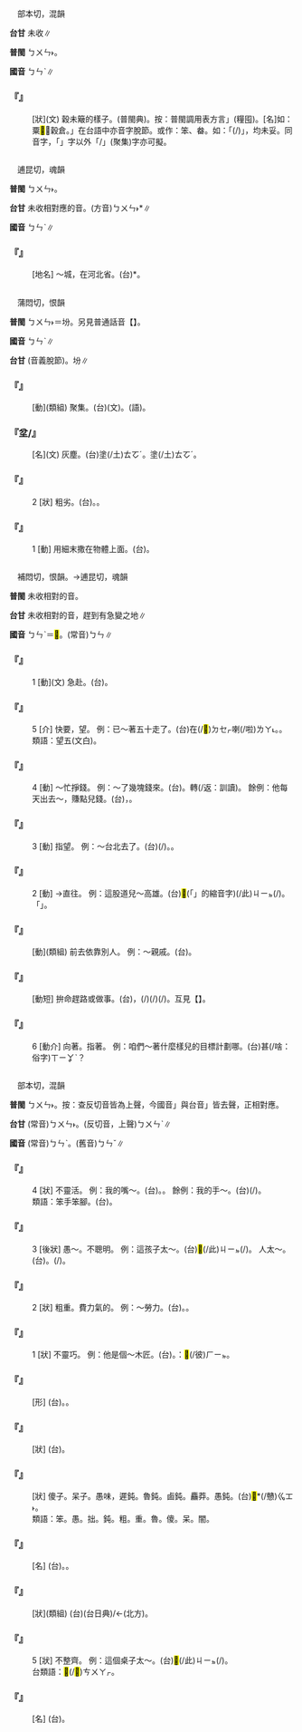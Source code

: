 
=={{ruby|<mark>&#xf8fa6;</mark>|ㄅㄣˋ}}==

　部本切，混韻

'''台甘''' 未收∥

'''普閩''' <rt>ㄅㄨㄣ˫</rt>。

'''國音''' <rt>ㄅㄣˋ</rt>∥

    

==='''『{{ruby|<mark>&#xf8fa6;</mark>|ㄅㄣˋ}}』'''===
: [狀](文) 穀未簸的樣子。(普閩典)。按：普閩調用表方言{{ruby|「|ㄅㄨㄣ˫}}」(糧囤)。[名]如：粟<mark>&#xf8fa6;</mark>，穀倉。{{ruby|「|ㄅㄨㄣ˫}}」在台語中亦音字脫節。或作：笨、畚。如：「{{ruby|鼓|ㄍㆦˋ}}{{ruby|亭|ㄉㄧㄥˊ}}{{ruby|畚|ㄅㄨㄣˋ}}(/{{ruby|笨|ㄅㄨㄣ˫}})」，均未妥。同音字，「{{ruby|<mark>&#xf8fa6;</mark>|ㄅㄨㄣ˫}}」字以外「{{ruby|坌|ㄅㄨㄣ˫}}/{{ruby|坋|ㄅㄨㄣ˫}}」(聚集)字亦可擬。
    

=={{ruby|<mark>&#xf8fa7;</mark>|ㄅㄣˋ}}==

　逋昆切，魂韻

'''普閩''' <rt>ㄅㄨㄣ˫</rt>。

'''台甘''' 未收相對應的音。(方音)<rt>ㄅㄨㄣ˫</rt>*∥

'''國音''' <rt>ㄅㄣˋ</rt>∥

    

==='''『{{ruby|<mark>&#xf8fa7;</mark>|ㄅㄣˋ}}』'''===
: [地名] ～城，在河北省。(台){{ruby|<mark>&#xf8fa7;</mark>|ㄅㄨㄣ˫}}*。
    

=={{ruby|坌|ㄅㄣˋ}}==

　蒲悶切，恨韻

'''普閩''' <rt>ㄅㄨㄣ˫</rt>{{ruby|、|ㆠㄨㄣ˫}}＝坋。另見普通話音【{{ruby|坌|ㄈㄣˋ}}】。

'''國音''' <rt>ㄅㄣˋ</rt>∥

'''台甘''' {{ruby|(文)|ㄅㄨㄣ˫}}{{ruby|、|ㄏㄨㄣˋ}}{{ruby|、|ㄊㄨㄣˊ}}(音義脫節)。坋{{ruby|＝|ㄏㄨㄣ}}{{ruby|、|ㄏㄨㄣˊ}}∥

    

==='''『{{ruby|坌|ㄅㄣˋ}}{{ruby|集|ㄐㄧˊ}}』'''===
: [動](類組) 聚集。(台)(文){{ruby|坌|ㄅㄨㄣ˫}}{{ruby|集|ㄐㄧㆴ ͘}}。(語){{ruby|土|ㄊㆦˊ}}{{ruby|粉|ㄏㄨㄣˋ}}{{ruby|坌|ㄅㄨㄣ˫}}{{ruby|高|ㄍㄨㄢˊ}}{{ruby|起|·ㄎㄧˋ}}{{ruby|來|·ㄌㄞˊ}}。
    

==='''『坌/{{ruby|坋|ㄅㄣˋ}}』'''===
: [名](文) 灰塵。(台)塗(/土)<rt>ㄊㆦˊ</rt>{{ruby|粉|ㄏㄨㄣˋ}}。塗(/土)<rt>ㄊㆦˊ</rt>{{ruby|砂|ㄙㄨㄚ}}{{ruby|米|ㆠㄧˋ}}。
    

==='''『{{ruby|坌|ㄅㄣˋ}}』'''===
:2  [狀] 粗劣。(台){{ruby|魯|ㄌㆦˋ}}。{{ruby|<mark>&#xffb4e;</mark>|ㆠㄞˋ}}。
    

==='''『{{ruby|坌|ㄅㄣˋ}}』'''===
:1  [動] 用細末撒在物體上面。(台){{ruby|敥|ㄧㄚ˫}}。
    

=={{ruby|奔|ㄅㄣˋ}}==

　補悶切，恨韻。→逋昆切，魂韻

'''普閩''' 未收相對的音{{ruby|。|ㄅㄨㄣ}}{{ruby|/|ㄆㄨㄣ}}。

'''台甘''' 未收相對的音{{ruby|。|ㄆㄨㄣ}}，趕到有急變之地∥

'''國音''' <rt>ㄅㄣˋ</rt>＝<mark>&#xffcb2;</mark>。(常音)<rt>ㄅㄣ</rt>∥

    

==='''『{{ruby|奔|ㄅㄣˋ}}』'''===
:1  [動](文) 急赴。(台){{ruby|趕|ㄍㄨㆩˋ}}{{ruby|去|ㄎㄧ˪}}{{ruby|有|ㄨ˫}}{{ruby|變|ㄅㄧㄢ˪}}{{ruby|故|ㄍㆦ˪}}{{ruby|丌|ㆤ}}{{ruby|所|ㄙㆦˋ}}{{ruby|在|ㄗㄞ˫}}。
    

==='''『{{ruby|奔|ㄅㄣˋ}}』'''===
:5  [介] 快要，望。 例：已～著五十走了。(台)在(/<mark>&#xf9549;</mark>)<rt>ㄉㆤㆷ</rt>{{ruby|<mark>&#xffa49;</mark>|ㆠㆤㆷ}}{{ruby|/|ㆠㄨㆤㆷ}}{{ruby|五|ㆣㆦ˫}}{{ruby|十|ㄗㄚㆴ ͘}}{{ruby|歲|ㄏㄨㆤ˪}}{{ruby|/|ㄏㄨㆤ˪}}喇(/啦)<rt>ㄌㄚ˪</rt>。{{ruby|倚|ㄨㄚˋ}}{{ruby|五|ㆣㆦ˫}}{{ruby|十|ㄗㄚㆴ ͘}}。
:類語：望五(文白)。
:
    

==='''『{{ruby|奔|ㄅㄣˋ}}』'''===
:4  [動] ～忙掙錢。 例：～了幾塊錢來。(台){{ruby|扑|ㄆㄚㆷ}}{{ruby|拚|ㄅㄧㆩ˪}}{{ruby|趁|ㄊㄢ˪}}{{ruby|錢|ㄐㆪˊ}}。{{ruby|去|ㄎㄧ˪}}{{ruby|扑|ㄆㄚㆷ}}{{ruby|拚|ㄅㄧㆩ˪}}{{ruby|趁|ㄊㄢ˪}}{{ruby|幾|ㄍㄨㄧˋ}}{{ruby|箍|ㄎㆦ}}{{ruby|銀|ㆣㄨㄣˊ}}{{ruby|/|ㆣㄧㄣˊ}}{{ruby|仔|ㄗ}}轉(/返：訓讀){{ruby|·|ㄉㆭˋ}}{{ruby|來|·ㄌㄞˊ}}。 餘例：他每天出去～，賺點兒錢。(台){{ruby|伊|ㄧ}}{{ruby|每|ㄇㄨㄧˋ}}{{ruby|/|ㄇㄨㄞˋ}}{{ruby|日|ㄌㄧㆵ ͘}}{{ruby|/|ㆢㄧㆵ ͘}}{{ruby|出|ㄘㄨㆵ}}{{ruby|去|·ㄎㄧ˪}}{{ruby|扑|ㄆㄚㆷ}}{{ruby|拚|ㄆㄧㆩ˪}}，{{ruby|趁|ㄊㄢ˪}}{{ruby|幾|ㄍㄨㄧˋ}}{{ruby|個|ㆤˊ}}{{ruby|仔|ㄗ}}{{ruby|錢|ㄐㆪˊ}}。
    

==='''『{{ruby|奔|ㄅㄣˋ}}』'''===
:3  [動] 指望。 例：～台北去了。(台){{ruby|直|ㄉㄧㆵ ͘}}{{ruby|透|ㄊㄠ˪}}(/{{ruby|無|ㆠㄜˊ}}{{ruby|彎|ㄨㄢ}}{{ruby|無|ㆠㄜˊ}}{{ruby|斡|ㄨㄚㆵ}}){{ruby|去|ㄎㄧ˪}}{{ruby|台|ㄉㄞˊ}}{{ruby|北|ㄅㄚㆶ}}。{{ruby|拚|ㄅㄧㆩ˪}}{{ruby|去|ㄎㄧ˪}}{{ruby|台|ㄉㄞˊ}}{{ruby|北|ㄅㄚㆶ}}。
    

==='''『{{ruby|奔|ㄅㄣˋ}}』'''===
:2  [動] →直往。 例：這股道兒～高雄。(台){{ruby|雙|ㄒㄧㄤ}}{{ruby|叉|ㄘㆤ}}{{ruby|路|ㄌㆦ˫}}{{ruby|丌|ㆤ}}<mark>&#xffb50;</mark>(「{{ruby|此|ㄐㄧˋ}}{{ruby|一|ㄐㄧㆵ ͘}}」的縮音字)(/此)<rt>ㄐㄧㆵ</rt>{{ruby|叉|ㄘㆤ}}(/{{ruby|條|ㄉㄧㄠˊ}}){{ruby|直|ㄉㄧㆵ ͘}}{{ruby|透|ㄊㄠ˪}}{{ruby|高|ㄍㄜ}}{{ruby|雄|ㄏㄧㆲˊ}}。{{ruby|透|ㄊㄠ˪}}{{ruby|或|ㄧㄚㆷ ͘}}{{ruby|通|ㄊㄤ˪}}{{ruby|即|ㄐㄧㆤㆶ}}「{{ruby|直|ㄉㄧㆵ ͘}}{{ruby|達|ㄉㄚㆵ ͘}}」{{ruby|之|ㄐㄧ}}{{ruby|意|ㄧ˪}}{{ruby|思|ㄙㄨ˪}}。
    

==='''『{{ruby|投|ㄊㄡˊ}}{{ruby|奔|ㄅㄣˋ}}』'''===
: [動](類組) 前去依靠別人。 例：～親戚。(台){{ruby|去|ㄎㄧ˪}}{{ruby|投|ㄉㄠˊ}}{{ruby|靠|ㄎㄜ˪}}{{ruby|親|ㄑㄧㄣ}}{{ruby|情|ㄐㄧㆩˊ}}。
    

==='''『{{ruby|奔|ㄅㄣˋ}}{{ruby|命|ㄇㄧㄥˋ}}』'''===
: [動短] 拚命趕路或做事。(台){{ruby|拚|ㄅㄧㆩ˪}}{{ruby|勢|ㄒㄧ˪}}{{ruby|/|ㄙㆤ˪}}{{ruby|行|ㄍㄧㆩˊ}}{{ruby|路|ㄌㆦ˫}}，{{ruby|拚|ㄆㄧㆩ}}{{ruby|勢|ㄙㆤ˪}}(/{{ruby|命|ㄇㄧㄚ˫}}){{ruby|做|ㄗㄨㆤ˪}}{{ruby|/|ㄗㄜ˪}}{{ruby|載|ㄉㄞ˫}}(/{{ruby|戴|ㄉㄞ˪}}){{ruby|事|ㄐㄧ˪}}(/{{ruby|事|ㄉㄞ˫}}{{ruby|情|ㄐㄧ˪}})。互見【{{ruby|奔|ㄅㄣ}}{{ruby|命|ㄇㄧㄥˋ}}】。
    

==='''『{{ruby|奔|ㄅㄣˋ}}』'''===
:6  [動介] 向著。指著。 例：咱們～著什麼樣兒的目標計劃哪。(台){{ruby|咱|ㄌㄢˋ}}{{ruby|丌|ㆤ}}{{ruby|計|ㄍㆤ˪}}{{ruby|劃|ㄨㆤㆷ ͘}}{{ruby|丌|ㆤ}}{{ruby|目|ㆠㆦㆶ ͘}}{{ruby|標|ㄅㄧㄠ}}{{ruby|是|ㄒㄧ˫}}甚(/啥：俗字)<rt>ㄒㄧㆩˋ</rt>{{ruby|貨|ㄏㄨㆤ˪}}{{ruby|/|ㄏㆤ˪}}{{ruby|咧|ㄌㆤ˪}}？
    

=={{ruby|笨|ㄅㄣˋ}}==

　部本切，混韻

'''普閩''' <rt>ㄅㄨㄣ˫</rt>。按：查反切音皆為上聲，今國音{{ruby|「|ㄅㄣˋ}}」與台音{{ruby|「|ㄅㄨㄣ˫}}」皆去聲，正相對應。

'''台甘''' (常音)<rt>ㄅㄨㄣ˫</rt>。(反切音，上聲)<rt>ㄅㄨㄣˋ</rt>∥

'''國音''' (常音)<rt>ㄅㄣˋ</rt>。(舊音)<rt>ㄅㄣˇ</rt>∥

    

==='''『{{ruby|笨|ㄅㄣˋ}}』'''===
:4  [狀] 不靈活。 例：我的嘴～。(台){{ruby|我|ㆣㄨㄚˋ}}{{ruby|嘴|ㄘㄨㄧ˪}}{{ruby|鈍|ㄉㄨㄣ˫}}。{{ruby|頇|ㄏㆰ}}{{ruby|顢|ㆠㄢ˫}}{{ruby|講|ㄍㆲˋ}}{{ruby|話|ㄨㆤ˫}}。 餘例：我的手～。(台){{ruby|我|ㆣㄨㄚˋ}}{{ruby|手|ㄑㄧㄨˋ}}{{ruby|鈍|ㄉㄨㄣ˫}}(/{{ruby|瘸|ㄎㄨㆤˊ}}{{ruby|瘸|ㄎㄨㆤˊ}}){{ruby|頇|ㄏㆰ}}{{ruby|顢|ㆠㄢ˫}}{{ruby|做|ㄗㄨㆤ˪}}{{ruby|/|ㄗㄜ˪}}{{ruby|工|ㄎㄤ}}{{ruby|課|ㄎㄨㆤ˪}}{{ruby|/|ㄎㆤ˪}}。
:類語：笨手笨腳。(台){{ruby|骹|ㄎㄚ}}{{ruby|手|ㄑㄧㄨˋ}}{{ruby|慢|ㆠㄢ˫}}{{ruby|鈍|ㄉㄨㄣ˫}}{{ruby|之|ㄐㄧ}}{{ruby|意|ㄧ˪}}。
:
    

==='''『{{ruby|笨|ㄅㄣˋ}}』'''===
:3  [後狀] 愚～。不聰明。 例：這孩子太～。(台)<mark>&#xffb50;</mark>(/此)<rt>ㄐㄧㆵ</rt>{{ruby|個|ㆤˊ}}{{ruby|<mark>&#xffb51;</mark>|ㆣㄧㄣˋ}}{{ruby|仔|ㄗ}}{{ruby|足|ㄐㄧㆦㆶ}}{{ruby|戇|ㆣㆲ˫}}(/{{ruby|頇|ㄏㆰ}}{{ruby|顢|ㆠㄢ˫}})。 人太～。(台){{ruby|做|ㄗㄨㆤ˪}}{{ruby|/|ㄗㄜ˪}}{{ruby|人|ㄌㄤˊ}}{{ruby|真|ㄐㄧㄣ}}{{ruby|戇|ㆣㆲ˫}}。{{ruby|<mark>&#xffa45;</mark>|ㆠㆤ˫}}{{ruby|/|ㆠㄨㆤ˫}}{{ruby|曉|ㄏㄧㄠˋ}}{{ruby|/|ㄏㄧㄤˋ}}{{ruby|做|ㄗㄨㆤ˪}}{{ruby|/|ㄗㄜ˪}}{{ruby|載|ㄉㄞ˫}}(/{{ruby|戴|ㄉㄞ˪}}){{ruby|事|ㄐㄧ˪}}{{ruby|丌|ㆤ}}{{ruby|人|ㄌㄤˊ}}。
    

==='''『{{ruby|笨|ㄅㄣˋ}}』'''===
:2  [狀] 粗重。費力氣的。 例：～勞力。(台){{ruby|粗|ㄘㆦ}}{{ruby|重|ㄉㄤ˫}}{{ruby|力|ㄌㄚㆵ ͘}}。{{ruby|粗|ㄘㆦ}}{{ruby|工|ㄍㄤ}}。
    

==='''『{{ruby|笨|ㄅㄣˋ}}』'''===
:1  [狀] 不靈巧。 例：他是個～木匠。(台){{ruby|伊|ㄧ}}{{ruby|是|ㄒㄧ˫}}{{ruby|一|ㄐㄧㆵ ͘}}{{ruby|個|ㆤˊ}}{{ruby|頇|ㄏㆰ}}{{ruby|顢|ㆠㄢ˫}}{{ruby|丌|ㆤ}}{{ruby|木|ㆠㄚㆶ ͘}}{{ruby|工|ㄍㄤ}}。{{ruby|常|ㄒㄧㆲˊ}}{{ruby|講|ㄍㆲˋ}}：<mark>&#xf8fbe;</mark>(/彼)<rt>ㄏㄧㆵ</rt>{{ruby|個|ㆤˊ}}{{ruby|做|ㄗㄨㆤ˪}}{{ruby|/|ㄗㄜ˪}}{{ruby|木|ㆠㄚㆶ}}{{ruby|丌|ㆤ}}{{ruby|真|ㄐㄧㄣ}}{{ruby|頇|ㄏㆰ}}{{ruby|顢|ㆠㄢ˫}}。
    

==='''『{{ruby|笨|ㄅㄣˋ}}{{ruby|手|ㄕㄡˇ}}{{ruby|笨|ㄅㄣˋ}}{{ruby|腳|ㄐㄧㄠˇ}}』'''===
: [形] (台){{ruby|瘸|ㄎㄨㆤˊ}}{{ruby|/|ㄎㆤˊ}}{{ruby|腳|ㄎㄚ}}{{ruby|瘸|ㄎㆤˊ}}{{ruby|手|ㄑㄧㄨˋ}}。{{ruby|腳|ㄎㄚ}}{{ruby|手|ㄑㄧㄨˋ}}{{ruby|瘸|ㄎㄨㆤˊ}}{{ruby|/|ㄎㆤˊ}}{{ruby|瘸|ㄎㆤˊ}}。
    

==='''『{{ruby|笨|ㄅㄣˋ}}{{ruby|重|ㄓㄨㄥˋ}}』'''===
: [狀] (台){{ruby|粗|ㄘㆦ}}{{ruby|重|ㄉㄤ˫}}。
    

==='''『{{ruby|愚|ㄩˊ}}{{ruby|笨|ㄅㄣˋ}}』'''===
: [狀] 傻子。呆子。愚味，遲鈍。魯鈍。鹵鈍。麤莽。愚鈍。(台)<mark>&#xffc53;</mark>*(/戇)<rt>ㆣㆲ˫</rt>。
:類語：笨。愚。拙。鈍。粗。重。魯。傻。呆。闇。
:
    

==='''『{{ruby|笨|ㄅㄣˋ}}{{ruby|活|ㄏㄨㄛˊ}}』'''===
: [名] (台){{ruby|粗|ㄘㆦ}}{{ruby|重|ㄉㄤ˫}}{{ruby|丌|ㆤ}}{{ruby|工|ㄎㄤ}}{{ruby|課|ㄎㆤ˪}}{{ruby|/|ㄎㄨㆤ˪}}。{{ruby|粗|ㄘㆦ}}{{ruby|工|ㄍㄤ}}。
    

==='''『{{ruby|笨|ㄅㄣˋ}}{{ruby|拙|ㄓㄨㄛˊ}}』'''===
: [狀](類組) (台){{ruby|憨|ㄏㆰ}}{{ruby|緩|ㆠㄢ˫}}(台日典)/{{ruby|頇|ㄏㆰ}}{{ruby|顢|ㆠㄢ˫}}←{{ruby|顢|ㄇㄢˊ}}{{ruby|頇|ㄏㄢ}}(北方)。
    

==='''『{{ruby|笨|ㄅㄣˋ}}』'''===
:5  [狀] 不整齊。 例：這個桌子太～。(台)<mark>&#xffb50;</mark>(/此)<rt>ㄐㄧㆵ</rt>{{ruby|塊|ㄉㆤ˪}}{{ruby|桌|ㄉㄜㆷ}}{{ruby|仔|ㄗ}}{{ruby|做|ㄗㄨㆤ˪}}{{ruby|/|ㄗㄜ˪}}{{ruby|去|ㄎㄧ˪}}{{ruby|真|ㄐㄧㄣ}}{{ruby|歹|ㄆㆮˋ}}{{ruby|/|ㄆㄞˋ}}{{ruby|看|ㄎㄨㆩ˪}}(/{{ruby|<mark>&#xffb4e;</mark>|ㆠㄞˋ}}{{ruby|材|ㄗㄞˊ}})。
:台類語：{{ruby|歪|ㄨㆮ}}{{ruby|/|ㄨㄞ}}{{ruby|<mark>&#xffb7a;</mark>|ㄑㄧㆷ ͘}}<mark>&#xf91f4;</mark>(/<mark>&#xf91d6;</mark>)<rt>ㄘㄨㄚㆷ</rt>{{ruby|<mark>&#xfa070;</mark>|ㄍㄜˊ}}。
:
    

==='''『{{ruby|笨|ㄅㄣˋ}}{{ruby|漢|ㄏㄢˋ}}』'''===
: [名] (台){{ruby|粗|ㄘㆦ}}{{ruby|魯|ㄌㆦˋ}}{{ruby|人|ㄌㄤˊ}}。
    
